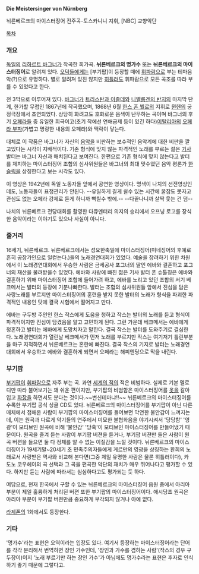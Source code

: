 '''Die Meistersinger von Nürnberg'''

{{{#!html
<object width="425" height="344"><param name="movie" value="http://www.youtube.com/v/96BYvavLwOM&hl=ko&fs=1"></param><param name="allowFullScreen" value="true"></param><param name="allowscriptaccess" value="always"></param><embed src="http://www.youtube.com/v/96BYvavLwOM&hl=ko&fs=1" type="application/x-shockwave-flash" allowscriptaccess="always" allowfullscreen="true" width="425" height="344"></embed></object>
}}}
뉘른베르크의 마이스터징어 전주곡-토스카니니 지휘, [NBC] 교향악단

[[목차]]

=== 개요 ===
[[독일]]의 [[리하르트 바그너]]가 작곡한 희가곡. '''뉘른베르크의 명가수''' 또는 '''뉘른베르크의 마이스터징어'''로 알려져 있다. [[오덕]]들에게는 [부기팝]이 등장할 때에 [[휘파람]]으로 부는 테마음악(?)으로 유명하다. 별로 알려져 있진 않지만 [[히틀러]]도 휘파람으로 모든 곡조를 따라 부를 수 있었다고 한다.

전 3막으로 이루어져 있다.
[[바그너]]가 [[트리스탄과 이졸데]]와 [[니벨룽겐의 반지]]의 마지막 단계, 한가할 무렵인 1867년에 작곡했으며, 1868년 6월 [[한스 폰 뷜로]]의 지휘로 [[뮌헨]]의 궁정극장에서 초연되었다. 상당히 화려고도 호화로운 음색이 난무하는 곡이며 바그너의 후기 [[오페라]]들 중 유일한 희극이고(초기 작에선 연애금제 등이 있긴 하다)[[이탈리아]]의 [[오페라 부파]](가볍고 명랑한 내용의 오페라)와 맥락이 닿는다.

대체로 이 작품은 바그너가 자신의 [[음악]]을 비판하는 보수적인 음악계에 대한 비판을 깔고있다는 시각이 지배적이다. 기존 형식에 맞지 않는 파격적인 노래를 부르는 젊은 [[기사]] 발터는 바그너 자신과 매치된다고 보여진다. 한편으로 기존 형식에 맞지 않는다고 발터를 제지하는 마이스터징어 조합의 심사위원들은 바그너의 최대 맞수였던 음악 평론가 [[한슬릭]]을 상징한다고 보는 시각도 있다.

{{{#!html
<object width="425" height="344"><param name="movie" value="http://www.youtube.com/watch?v=3rM96_RS1Os=ko&fs=1"></param><param name="allowFullScreen" value="true"></param><param name="allowscriptaccess" value="always"></param><embed src="http://www.youtube.com/watch?v=3rM96_RS1Os=ko&fs=1" type="application/x-shockwave-flash" allowscriptaccess="always" allowfullscreen="true" width="425" height="344"></embed></object>
}}}

이 영상은 1942년에 독일 노동자들 앞에서 공연한 영상이다. 명색이 나치의 선전영상인데도, 노동자들이 표정관리가 안된다. --유일하게 길게 쉴수 있는 시간에 꿀잠도 못자고 관심도 없는 오페라 강제로 듣게 하니까 빡칠수 밖에.-- --다끝나니까 살짝 웃는 건 덤--

나치의 뉘른베르크 전당대회를 촬영한 다큐멘터리 의지의 승리에서 오프닝 로고를 장식한 음악이라는 이야기도 있으나 사실이 아니다.

=== 줄거리 ===
16세기, 뉘른베르크. 뉘른베르크에서는 성요한축일에 마이스터징어(미네징어의 후예로 흔히 공장가인으로 일컫는다.)들의 노래경연대회가 있었다. 예술을 장려하기 위한 차원에서 이 노래경연대회에서 우승한 사람은 금세공사 포그너의 딸인 에바와 결혼하고 포그너의 재산을 물려받을수 있었다. 에바와 사랑에 빠진 젊은 기사 발터 폰 슈톨칭은 에바와 결혼하기 위해 마이스터징어 조합에 들어가려 하고, 에바를 노리고 있던 조합의 서기 베크메서는 발터의 등장에 기분나빠한다. 발터는 조합의 심사위원들 앞에서 진심을 담은 사랑노래를 부르지만 마이스터징어의 훈련을 받지 못한 발터의 노래가 형식을 파괴한 파격적인 내용인 탓에 결국 시험에서 떨어지고 만다.

에바는 구두방 주인인 한스 작스에게 도움을 청하고 작스는 발터의 노래를 듣고 형식이 파격적이지만 진심이 담겼음을 알고 고민하게 된다. 그런 가운데 베크메서는 에바에게 청혼하고 발터는 에바에게 도망치자고 말한다. 결국 작스는 발터를 도와주기로 결심한다. 노래경연대회가 열린날 베크메서가 먼저 노래를 부르지만 작스는 여기저기 틀린부분을 마구 지적하면서 뉘른베르크는 혼란에 빠진다. 결국 작스의 기지로 발터는 노래경연대회에서 우승하고 에바와 결혼하게 되면서 오페라는 해피엔딩으로 막을 내린다.

=== 부기팝 ===
{{{#!html
<object width="420" height="315"><param name="movie" value="http://www.youtube.com/v/EjST75n8sSM?version=3&amp;hl=en_US"></param><param name="allowFullScreen" value="true"></param><param name="allowscriptaccess" value="always"></param><embed src="http://www.youtube.com/v/EjST75n8sSM?version=3&amp;hl=en_US" type="application/x-shockwave-flash" width="420" height="315" allowscriptaccess="always" allowfullscreen="true"></embed></object>
}}}


[[부기팝]]이 [[휘파람]]으로 자주 부는 곡. 과연 [[세계의 적]]의 적은 비범하다. 실제로 기본 멜로디만 따라 불어보기는 꽤 쉬운 편이지만, 부기팝의 비범함은 마이스터징어를 [[옷]]을 갈아입고 [[화장]]을 하면서도 분다는 것이다.~~변신테마냐!!~~
뉘른베르크의 마이스터징어를 수록한 부기팝 공식 싱글 CD도 있다. 뉘른베르크의 마이스터징어를 부기팝이 아닌 다른 매체에서 접해온 사람이 부기팝의 마이스터징어를 들어보면 막연한 불안감이 느껴지는데, 이는 원곡과 다르게 악기들의 연주에서 미묘한 불협화음을 야기시켜서 '당당함' '영광'이 모티브인 원곡에 비해 '불안감' '당혹'이 모티브인 마이스터징어를 만들어냈기 때문이다. 원곡을 즐겨 듣는 사람이 부기팝 버젼을 듣거나, 부기팝 버젼만 들은 사람이 원곡 버젼을 들으면 둘 다 정체를 알 수 없는 이질감을 느낄 것이다. 
뉘른베르크의 마이스터징어가 19세기말~20세기 초 민족주의자들에게 게르만의 영광을 상징하는 환희의 노래로서 사랑받은 역사와 비교해 본다면(그중 제일 유명한 사람은 물론 히틀러이다), 카도노 코우헤이의 곡 선택과 그 곡을 편곡한 악단의 재치가 매우 뛰어나다고 평가할 수 있다.
하지만 듣는 사람에 따라서는 심심하다고도 평가되는 듯 하다.

여담으로, 현재 한국에서 구할 수 있는 뉘른베르크의 마이스터징어 음원 중에서 아리아 부분이 제일 훌륭하게 처리된 버젼 또한 부기팝의 마이스터징어이다. 애시당초 원곡은 아리아 부분이 부기팝 버젼만큼 중요하게 부각되지 않거나 아예 없다.

[[라제폰]]의 1화에서도 등장한다. 

=== 기타 ===
'명가수'라는 표현은 오역이라는 입장도 있다. 여기서 등장하는 마이스터징어라는 단어를 각각 분리해서 번역하면 장인 가수인데, '장인과 가수를 겸하는 사람'(작스의 경우 구두장이)이지 '노래 부르기만 하는 장인 가수'가 아님에도 명가수라는 표현은 후자로 인식하기 좋기 때문에 그렇다고.
